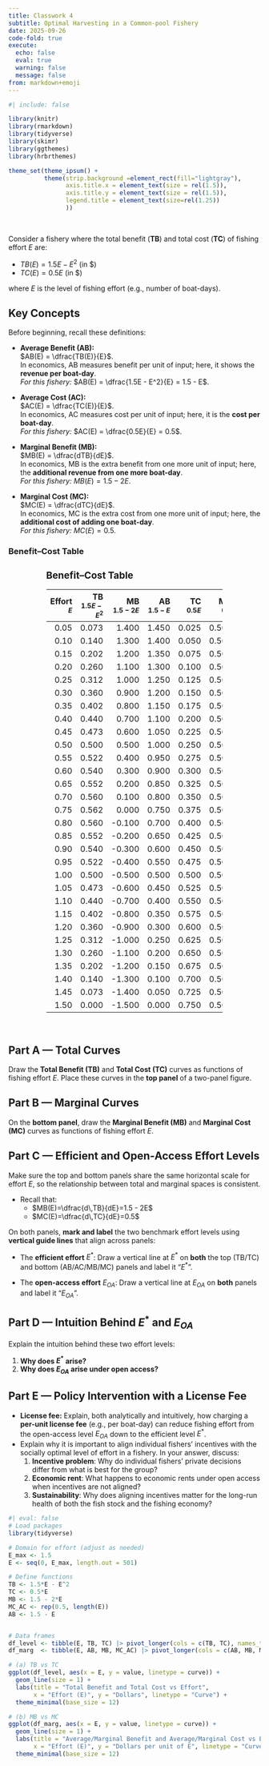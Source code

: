 ```yaml
---
title: Classwork 4
subtitle: Optimal Harvesting in a Common-pool Fishery
date: 2025-09-26
code-fold: true
execute: 
  echo: false
  eval: true
  warning: false
  message: false
from: markdown+emoji
---
```

```r
#| include: false

library(knitr)
library(rmarkdown)
library(tidyverse)
library(skimr)
library(ggthemes)
library(hrbrthemes)

theme_set(theme_ipsum() +
          theme(strip.background =element_rect(fill="lightgray"),
                axis.title.x = element_text(size = rel(1.5)),
                axis.title.y = element_text(size = rel(1.5)),
                legend.title = element_text(size=rel(1.25))
                ))
```


<br>

Consider a fishery where the total benefit (**TB**) and total cost (**TC**) of fishing effort $E$ are:

- $TB(E)=1.5E - E^{2}$ (in \$)
- $TC(E)=0.5E$ (in \$)

where $E$ is the level of fishing effort (e.g., number of boat-days).

## Key Concepts

Before beginning, recall these definitions:

- **Average Benefit (AB):**  
  $AB(E) = \dfrac{TB(E)}{E}$.  
  In economics, AB measures benefit per unit of input; here, it shows the **revenue per boat-day**.  
  *For this fishery:* $AB(E) = \dfrac{1.5E - E^2}{E} = 1.5 - E$.  

- **Average Cost (AC):**  
  $AC(E) = \dfrac{TC(E)}{E}$.  
  In economics, AC measures cost per unit of input; here, it is the **cost per boat-day**.  
  *For this fishery:* $AC(E) = \dfrac{0.5E}{E} = 0.5$.  

- **Marginal Benefit (MB):**  
  $MB(E) = \dfrac{dTB}{dE}$.  
  In economics, MB is the extra benefit from one more unit of input; here, the **additional revenue from one more boat-day**.  
  *For this fishery:* $MB(E) = 1.5 - 2E$.  

- **Marginal Cost (MC):**  
  $MC(E) = \dfrac{dTC}{dE}$.  
  In economics, MC is the extra cost from one more unit of input; here, the **additional cost of adding one boat-day**.  
  *For this fishery:* $MC(E) = 0.5$.  

### Benefit–Cost Table

<div style="font-size:90%; width:70%; margin:auto;">

## Benefit–Cost Table

|    Effort <br><small>$E$</small> |     TB <br><small>$1.5E - E^2$</small> |    MB <br><small>$1.5 - 2E$</small> |    AB <br><small>$1.5 - E$</small> |    TC <br><small>$0.5E$</small> |   MC <br><small>$0.5$</small> |    AC <br><small>$0.5$</small> |
|-----:|-------:|------:|------:|------:|-----:|------:|
| 0.05 |  0.073 |  1.400 | 1.450 | 0.025 | 0.500 | 0.500 |
| 0.10 |  0.140 |  1.300 | 1.400 | 0.050 | 0.500 | 0.500 |
| 0.15 |  0.202 |  1.200 | 1.350 | 0.075 | 0.500 | 0.500 |
| 0.20 |  0.260 |  1.100 | 1.300 | 0.100 | 0.500 | 0.500 |
| 0.25 |  0.312 |  1.000 | 1.250 | 0.125 | 0.500 | 0.500 |
| 0.30 |  0.360 |  0.900 | 1.200 | 0.150 | 0.500 | 0.500 |
| 0.35 |  0.402 |  0.800 | 1.150 | 0.175 | 0.500 | 0.500 |
| 0.40 |  0.440 |  0.700 | 1.100 | 0.200 | 0.500 | 0.500 |
| 0.45 |  0.473 |  0.600 | 1.050 | 0.225 | 0.500 | 0.500 |
| 0.50 |  0.500 |  0.500 | 1.000 | 0.250 | 0.500 | 0.500 |
| 0.55 |  0.522 |  0.400 | 0.950 | 0.275 | 0.500 | 0.500 |
| 0.60 |  0.540 |  0.300 | 0.900 | 0.300 | 0.500 | 0.500 |
| 0.65 |  0.552 |  0.200 | 0.850 | 0.325 | 0.500 | 0.500 |
| 0.70 |  0.560 |  0.100 | 0.800 | 0.350 | 0.500 | 0.500 |
| 0.75 |  0.562 |  0.000 | 0.750 | 0.375 | 0.500 | 0.500 |
| 0.80 |  0.560 | -0.100 | 0.700 | 0.400 | 0.500 | 0.500 |
| 0.85 |  0.552 | -0.200 | 0.650 | 0.425 | 0.500 | 0.500 |
| 0.90 |  0.540 | -0.300 | 0.600 | 0.450 | 0.500 | 0.500 |
| 0.95 |  0.522 | -0.400 | 0.550 | 0.475 | 0.500 | 0.500 |
| 1.00 |  0.500 | -0.500 | 0.500 | 0.500 | 0.500 | 0.500 |
| 1.05 |  0.473 | -0.600 | 0.450 | 0.525 | 0.500 | 0.500 |
| 1.10 |  0.440 | -0.700 | 0.400 | 0.550 | 0.500 | 0.500 |
| 1.15 |  0.402 | -0.800 | 0.350 | 0.575 | 0.500 | 0.500 |
| 1.20 |  0.360 | -0.900 | 0.300 | 0.600 | 0.500 | 0.500 |
| 1.25 |  0.312 | -1.000 | 0.250 | 0.625 | 0.500 | 0.500 |
| 1.30 |  0.260 | -1.100 | 0.200 | 0.650 | 0.500 | 0.500 |
| 1.35 |  0.202 | -1.200 | 0.150 | 0.675 | 0.500 | 0.500 |
| 1.40 |  0.140 | -1.300 | 0.100 | 0.700 | 0.500 | 0.500 |
| 1.45 |  0.073 | -1.400 | 0.050 | 0.725 | 0.500 | 0.500 |
| 1.50 |  0.000 | -1.500 | 0.000 | 0.750 | 0.500 | 0.500 |

</div>

<br>

## Part A — Total Curves
Draw the **Total Benefit (TB)** and **Total Cost (TC)** curves as functions of fishing effort $E$.  Place these curves in the **top panel** of a two-panel figure.

## Part B — Marginal Curves
On the **bottom panel**, draw the **Marginal Benefit (MB)** and **Marginal Cost (MC)** curves as functions of fishing effort $E$.  

## Part C — Efficient and Open-Access Effort Levels
Make sure the top and bottom panels share the same horizontal scale for effort $E$, so the relationship between total and marginal spaces is consistent.

- Recall that:
  - $MB(E)=\dfrac{d\,TB}{dE}=1.5 - 2E$
  - $MC(E)=\dfrac{d\,TC}{dE}=0.5$

On both panels, **mark and label** the two benchmark effort levels using **vertical guide lines** that align across panels:

- The **efficient effort** $E^*$:
  Draw a vertical line at $E^*$ on **both** the top (TB/TC) and bottom (AB/AC/MB/MC) panels and label it “$E^*$”.

- The **open-access effort** $E_{OA}$:
  Draw a vertical line at $E_{OA}$ on **both** panels and label it “$E_{OA}$”.


## Part D — Intuition Behind $E^*$ and $E_{OA}$
Explain the intuition behind these two effort levels:

1. **Why does $E^*$ arise?**  
2. **Why does $E_{OA}$ arise under open access?**  


## Part E — Policy Intervention with a License Fee
- **License fee:** Explain, both analytically and intuitively, how charging a **per-unit license fee** (e.g., per boat-day) can reduce fishing effort from the open-access level $E_{OA}$ down to the efficient level $E^*$.  
- Explain why it is important to align individual fishers’ incentives with the socially optimal level of effort in a fishery. In your answer, discuss:
	1.	**Incentive problem**: Why do individual fishers’ private decisions differ from what is best for the group?
	2.	**Economic rent**: What happens to economic rents under open access when incentives are not aligned?
	3.	**Sustainability**: Why does aligning incentives matter for the long-run health of both the fish stock and the fishing economy?

```r
#| eval: false
# Load packages
library(tidyverse)

# Domain for effort (adjust as needed)
E_max <- 1.5
E <- seq(0, E_max, length.out = 501)

# Define functions
TB <- 1.5*E - E^2
TC <- 0.5*E
MB <- 1.5 - 2*E
MC_AC <- rep(0.5, length(E))
AB <- 1.5 - E


# Data frames
df_level <- tibble(E, TB, TC) |> pivot_longer(cols = c(TB, TC), names_to = "curve", values_to = "value")
df_marg  <- tibble(E, AB, MB, MC_AC) |> pivot_longer(cols = c(AB, MB, MC_AC), names_to = "curve", values_to = "value") |> mutate(curve = ifelse(curve == 'MC_AC', 'AC & MC', curve))

# (a) TB vs TC
ggplot(df_level, aes(x = E, y = value, linetype = curve)) +
  geom_line(size = 1) +
  labs(title = "Total Benefit and Total Cost vs Effort",
       x = "Effort (E)", y = "Dollars", linetype = "Curve") +
  theme_minimal(base_size = 12)

# (b) MB vs MC
ggplot(df_marg, aes(x = E, y = value, linetype = curve)) +
  geom_line(size = 1) +
  labs(title = "Average/Marginal Benefit and Average/Marginal Cost vs Effort",
       x = "Effort (E)", y = "Dollars per unit of E", linetype = "Curve") +
  theme_minimal(base_size = 12)
```


